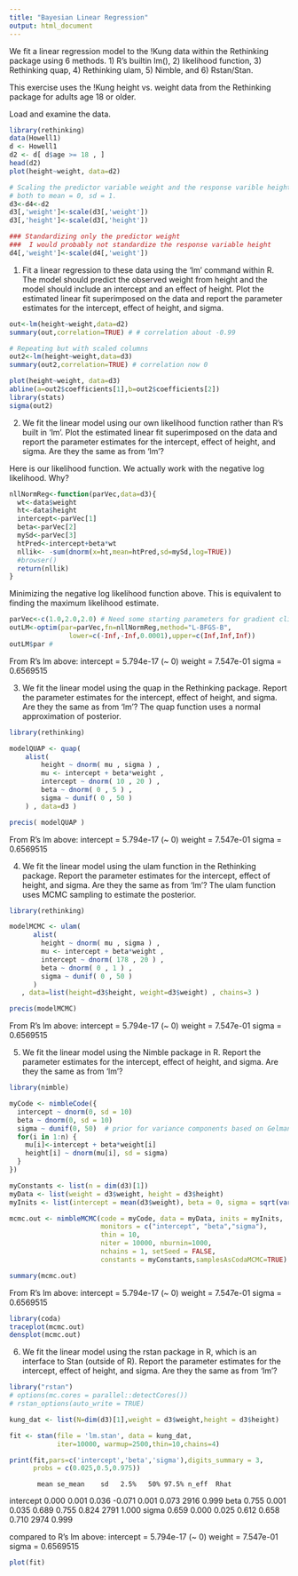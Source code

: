 ```yaml
---
title: "Bayesian Linear Regression"
output: html_document
---
```

We fit a linear regression model to the !Kung data within the Rethinking package
using 6 methods. 1) R's builtin lm(), 2) likelihood function, 3) Rethinking quap, 
4) Rethinking ulam, 5) Nimble, and 6) Rstan/Stan.


This exercise uses the !Kung height vs. weight data from the Rethinking package for adults age 18 or older.

Load and examine the data.
```r
library(rethinking)
data(Howell1)
d <- Howell1
d2 <- d[ d$age >= 18 , ]
head(d2)
plot(height~weight, data=d2)

# Scaling the predictor variable weight and the response varible height
# both to mean = 0, sd = 1.
d3<-d4<-d2
d3[,'weight']<-scale(d3[,'weight'])
d3[,'height']<-scale(d3[,'height'])

### Standardizing only the predictor weight
###  I would probably not standardize the response variable height
d4[,'weight']<-scale(d4[,'weight'])

```


1) Fit a linear regression to these data using the ‘lm’ command within R. The model should predict the observed weight from height and the model should include an intercept and an effect of height. Plot the estimated linear fit superimposed on the data and report the parameter estimates for the intercept, effect of height, and sigma.

```r

out<-lm(height~weight,data=d2)
summary(out,correlation=TRUE) # # correlation about -0.99

# Repeating but with scaled columns
out2<-lm(height~weight,data=d3)
summary(out2,correlation=TRUE) # correlation now 0

plot(height~weight, data=d3)
abline(a=out2$coefficients[1],b=out2$coefficients[2])
library(stats)
sigma(out2)
```


2) We fit the linear model using our own likelihood function rather than R’s built in ‘lm’. Plot the estimated linear fit superimposed on the data and report the parameter estimates for the intercept, effect of height, and sigma. Are they the same as from ‘lm’?

Here is our likelihood function.  We actually work with the negative log likelihood.
Why?

```r
nllNormReg<-function(parVec,data=d3){
  wt<-data$weight
  ht<-data$height
  intercept<-parVec[1]
  beta<-parVec[2]
  mySd<-parVec[3]
  htPred<-intercept+beta*wt
  nllik<- -sum(dnorm(x=ht,mean=htPred,sd=mySd,log=TRUE))
  #browser()
  return(nllik)
}
```

Minimizing the negative log likelihood function above.  This is equivalent to finding the maximum likelihood estimate.
```r

parVec<-c(1.0,2.0,2.0) # Need some starting parameters for gradient climbing/descending methods
outLM<-optim(par=parVec,fn=nllNormReg,method="L-BFGS-B",
               lower=c(-Inf,-Inf,0.0001),upper=c(Inf,Inf,Inf))
outLM$par # 


```
From R's lm above:
intercept = 5.794e-17 (~ 0)
weight = 7.547e-01
sigma = 0.6569515



3) We fit the linear model using the quap in the Rethinking package. Report the parameter estimates for the intercept, effect of height, and sigma. Are they the same as from ‘lm’? The quap function uses a normal approximation of posterior.
```r
library(rethinking)

modelQUAP <- quap(
    alist(
        height ~ dnorm( mu , sigma ) ,
        mu <- intercept + beta*weight ,
        intercept ~ dnorm( 10 , 20 ) ,
        beta ~ dnorm( 0 , 5 ) ,
        sigma ~ dunif( 0 , 50 )
    ) , data=d3 )

precis( modelQUAP )

```
From R's lm above:
intercept = 5.794e-17 (~ 0)
weight = 7.547e-01
sigma = 0.6569515



4) We fit the linear model using the ulam function in the Rethinking package. Report the parameter estimates for the intercept, effect of height, and sigma. Are they the same as from ‘lm’? The ulam function uses MCMC sampling to estimate the posterior.

```r
library(rethinking)

modelMCMC <- ulam(
      alist(
        height ~ dnorm( mu , sigma ) ,
        mu <- intercept + beta*weight ,
        intercept ~ dnorm( 178 , 20 ) ,
        beta ~ dnorm( 0 , 1 ) ,
        sigma ~ dunif( 0 , 50 )
      )
   , data=list(height=d3$height, weight=d3$weight) , chains=3 )

precis(modelMCMC)
```
From R's lm above:
intercept = 5.794e-17 (~ 0)
weight = 7.547e-01
sigma = 0.6569515


5) We fit the linear model using the Nimble package in R. Report the parameter estimates for the intercept, effect of height, and sigma. Are they the same as from ‘lm’? 

```r
library(nimble)

myCode <- nimbleCode({
  intercept ~ dnorm(0, sd = 10)
  beta ~ dnorm(0, sd = 10)
  sigma ~ dunif(0, 50)  # prior for variance components based on Gelman (2006)
  for(i in 1:n) {
    mu[i]<-intercept + beta*weight[i]
    height[i] ~ dnorm(mu[i], sd = sigma) 
  }
})

myConstants <- list(n = dim(d3)[1])
myData <- list(weight = d3$weight, height = d3$height)
myInits <- list(intercept = mean(d3$weight), beta = 0, sigma = sqrt(var(d3$weight)))
```


```r
mcmc.out <- nimbleMCMC(code = myCode, data = myData, inits = myInits,
                       monitors = c("intercept", "beta","sigma"), 
                       thin = 10,
                       niter = 10000, nburnin=1000,
                       nchains = 1, setSeed = FALSE,
                       constants = myConstants,samplesAsCodaMCMC=TRUE)
```


```r
summary(mcmc.out)
```
From R's lm above:
intercept = 5.794e-17 (~ 0)
weight = 7.547e-01
sigma = 0.6569515

```r
library(coda)
traceplot(mcmc.out)
densplot(mcmc.out)
```


6) We fit the linear model using the rstan package in R, which is an interface 
to Stan (outside of R). Report the parameter estimates for the intercept, effect
of height, and sigma. Are they the same as from ‘lm’? 


```r
library("rstan")
# options(mc.cores = parallel::detectCores())
# rstan_options(auto_write = TRUE)

kung_dat <- list(N=dim(d3)[1],weight = d3$weight,height = d3$height)

fit <- stan(file = 'lm.stan', data = kung_dat,
            iter=10000, warmup=2500,thin=10,chains=4)

print(fit,pars=c('intercept','beta','sigma'),digits_summary = 3,
      probs = c(0.025,0.5,0.975))

```
           mean se_mean    sd   2.5%   50% 97.5% n_eff  Rhat
intercept 0.000   0.001 0.036 -0.071 0.001 0.073  2916 0.999
beta      0.755   0.001 0.035  0.689 0.755 0.824  2791 1.000
sigma     0.659   0.000 0.025  0.612 0.658 0.710  2974 0.999

compared to R's lm above:
intercept = 5.794e-17 (~ 0)
weight = 7.547e-01
sigma = 0.6569515

```r
plot(fit)


```

